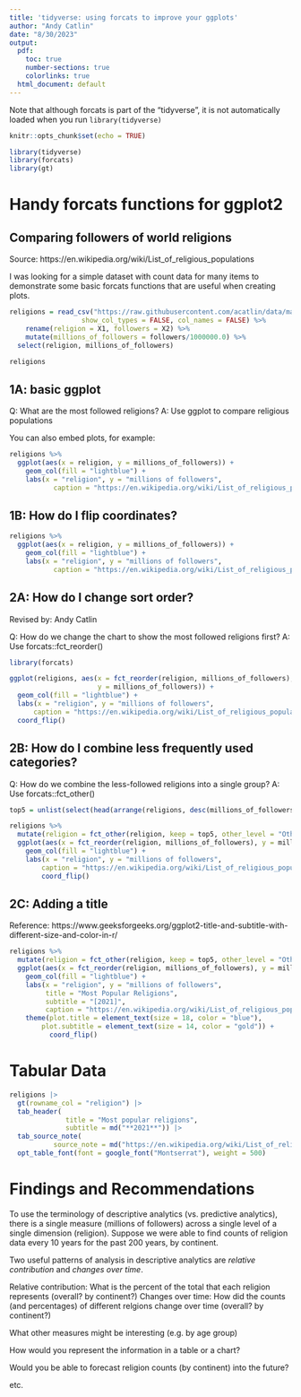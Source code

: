 ---
title: 'tidyverse: using forcats to improve your ggplots'
author: "Andy Catlin"
date: "8/30/2023"
output:
  pdf:
    toc: true
    number-sections: true
    colorlinks: true  
  html_document: default
---

Note that although forcats is part of the "tidyverse", it is not automatically loaded when you run `library(tidyverse)`

```{r setup, include=FALSE}
knitr::opts_chunk$set(echo = TRUE)

library(tidyverse)
library(forcats)
library(gt)
```

# Handy forcats functions for ggplot2

## Comparing followers of world religions

Source: https://en.wikipedia.org/wiki/List_of_religious_populations

I was looking for a simple dataset with count data for many items to demonstrate some basic forcats functions that are useful when creating plots.

```{r, warning=FALSE}
religions = read_csv("https://raw.githubusercontent.com/acatlin/data/master/religions.csv", 
                  show_col_types = FALSE, col_names = FALSE) %>% 
    rename(religion = X1, followers = X2) %>% 
    mutate(millions_of_followers = followers/1000000.0) %>% 
  select(religion, millions_of_followers)

religions
```

## 1A: basic ggplot

Q: What are the most followed religions? A: Use ggplot to compare religious populations

You can also embed plots, for example:

```{r}
religions %>% 
  ggplot(aes(x = religion, y = millions_of_followers)) + 
    geom_col(fill = "lightblue") + 
    labs(x = "religion", y = "millions of followers", 
           caption = "https://en.wikipedia.org/wiki/List_of_religious_populations") 
```

## 1B: How do I flip coordinates?

```{r}
religions %>% 
  ggplot(aes(x = religion, y = millions_of_followers)) + 
    geom_col(fill = "lightblue") + 
    labs(x = "religion", y = "millions of followers", 
           caption = "https://en.wikipedia.org/wiki/List_of_religious_populations") + coord_flip()
```

## 2A: How do I change sort order?

Revised by: Andy Catlin

Q: How do we change the chart to show the most followed religions first? A: Use forcats::fct_reorder()

```{r}
library(forcats) 

ggplot(religions, aes(x = fct_reorder(religion, millions_of_followers), 
                      y = millions_of_followers)) + 
  geom_col(fill = "lightblue") + 
  labs(x = "religion", y = "millions of followers", 
      caption = "https://en.wikipedia.org/wiki/List_of_religious_populations") + 
  coord_flip()
```

## 2B: How do I combine less frequently used categories?

Q: How do we combine the less-followed religions into a single group? A: Use forcats::fct_other()

```{r}
top5 = unlist(select(head(arrange(religions, desc(millions_of_followers)), 5), religion))

religions %>% 
  mutate(religion = fct_other(religion, keep = top5, other_level = "Other religions")) %>%     
  ggplot(aes(x = fct_reorder(religion, millions_of_followers), y = millions_of_followers)) +
    geom_col(fill = "lightblue") + 
    labs(x = "religion", y = "millions of followers", 
        caption = "https://en.wikipedia.org/wiki/List_of_religious_populations") + 
        coord_flip()
```

## 2C: Adding a title

Reference: https://www.geeksforgeeks.org/ggplot2-title-and-subtitle-with-different-size-and-color-in-r/

```{r}
religions %>% 
  mutate(religion = fct_other(religion, keep = top5, other_level = "Other religions")) %>%     
  ggplot(aes(x = fct_reorder(religion, millions_of_followers), y = millions_of_followers)) +
    geom_col(fill = "lightblue") + 
    labs(x = "religion", y = "millions of followers", 
         title = "Most Popular Religions",
         subtitle = "[2021]",
         caption = "https://en.wikipedia.org/wiki/List_of_religious_populations") +
    theme(plot.title = element_text(size = 18, color = "blue"),
        plot.subtitle = element_text(size = 14, color = "gold")) +
          coord_flip()
```

# Tabular Data

```{r}

religions |> 
  gt(rowname_col = "religion") |>
  tab_header(
              title = "Most popular religions",
              subtitle = md("**2021**")) |>
  tab_source_note(
           source_note = md("https://en.wikipedia.org/wiki/List_of_religious_populations")) |>
  opt_table_font(font = google_font("Montserrat"), weight = 500)
```

# Findings and Recommendations

To use the terminology of descriptive analytics (vs. predictive analytics), there is a single measure (millions of followers) across a single level of a single dimension (religion). Suppose we were able to find counts of religion data every 10 years for the past 200 years, by continent.

Two useful patterns of analysis in descriptive analytics are *relative contribution* and *changes over time*.

Relative contribution: What is the percent of the total that each religion represents (overall? by continent?) Changes over time: How did the counts (and percentages) of different relgions change over time (overall? by continent?)

What other measures might be interesting (e.g. by age group)

How would you represent the information in a table or a chart?

Would you be able to forecast religion counts (by continent) into the future?

etc.
